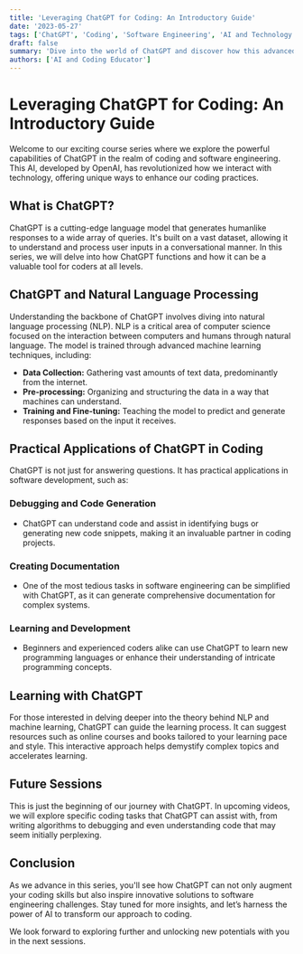 ```yaml
---
title: 'Leveraging ChatGPT for Coding: An Introductory Guide'
date: '2023-05-27'
tags: ['ChatGPT', 'Coding', 'Software Engineering', 'AI and Technology']
draft: false
summary: 'Dive into the world of ChatGPT and discover how this advanced AI can augment your coding skills. This introductory post explores the basic functionalities of ChatGPT, its role in natural language processing, and its application in software engineering.'
authors: ['AI and Coding Educator']
---
```


# Leveraging ChatGPT for Coding: An Introductory Guide

Welcome to our exciting course series where we explore the powerful capabilities of ChatGPT in the realm of coding and software engineering. This AI, developed by OpenAI, has revolutionized how we interact with technology, offering unique ways to enhance our coding practices.

## What is ChatGPT?

ChatGPT is a cutting-edge language model that generates humanlike responses to a wide array of queries. It's built on a vast dataset, allowing it to understand and process user inputs in a conversational manner. In this series, we will delve into how ChatGPT functions and how it can be a valuable tool for coders at all levels.

## ChatGPT and Natural Language Processing

Understanding the backbone of ChatGPT involves diving into natural language processing (NLP). NLP is a critical area of computer science focused on the interaction between computers and humans through natural language. The model is trained through advanced machine learning techniques, including:

- **Data Collection:** Gathering vast amounts of text data, predominantly from the internet.
- **Pre-processing:** Organizing and structuring the data in a way that machines can understand.
- **Training and Fine-tuning:** Teaching the model to predict and generate responses based on the input it receives.

## Practical Applications of ChatGPT in Coding

ChatGPT is not just for answering questions. It has practical applications in software development, such as:

### Debugging and Code Generation
- ChatGPT can understand code and assist in identifying bugs or generating new code snippets, making it an invaluable partner in coding projects.

### Creating Documentation
- One of the most tedious tasks in software engineering can be simplified with ChatGPT, as it can generate comprehensive documentation for complex systems.

### Learning and Development
- Beginners and experienced coders alike can use ChatGPT to learn new programming languages or enhance their understanding of intricate programming concepts.

## Learning with ChatGPT

For those interested in delving deeper into the theory behind NLP and machine learning, ChatGPT can guide the learning process. It can suggest resources such as online courses and books tailored to your learning pace and style. This interactive approach helps demystify complex topics and accelerates learning.

## Future Sessions

This is just the beginning of our journey with ChatGPT. In upcoming videos, we will explore specific coding tasks that ChatGPT can assist with, from writing algorithms to debugging and even understanding code that may seem initially perplexing.

## Conclusion

As we advance in this series, you'll see how ChatGPT can not only augment your coding skills but also inspire innovative solutions to software engineering challenges. Stay tuned for more insights, and let’s harness the power of AI to transform our approach to coding.

We look forward to exploring further and unlocking new potentials with you in the next sessions.

